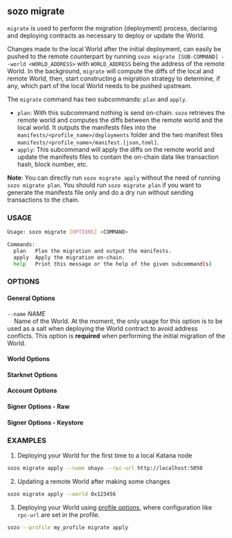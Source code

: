
## sozo migrate

`migrate` is used to perform the migration (deployment) process, declaring and deploying contracts as necessary to deploy or update the World.

Changes made to the local World after the initial deployment, can easily be pushed to the remote counterpart by running `sozo migrate [SUB-COMMAND] --world <WORLD_ADDRESS>` with `WORLD_ADDRESS` being the address of the remote World. In the background, `migrate` will compute the diffs of the local and remote World, then, start constructing a migration strategy to determine, if any, which part of the local World needs to be pushed upstream.

The `migrate` command has two subcommands: `plan` and `apply`.
* `plan`: With this subcommand nothing is send on-chain. `sozo` retrieves the remote world and computes the diffs between the remote world and the local world. It outputs the manifests files into the `manifests/<profile_name>/deployments` folder and the two manifest files `manifests/<profile_name>/manifest.[json,toml]`.
* `apply`: This subcommand will apply the diffs on the remote world and update the manifests files to contain the on-chain data like transaction hash, block number, etc.

__Note__: You can directly run `sozo migrate apply` without the need of running `sozo migrate plan`. You should run `sozo migrate plan` if you want to generate the manifests file only and do a dry run without sending transactions to the chain.

### USAGE

```sh
Usage: sozo migrate [OPTIONS] <COMMAND>

Commands:
  plan   Plan the migration and output the manifests.
  apply  Apply the migration on-chain.
  help   Print this message or the help of the given subcommand(s)
```

### OPTIONS

#### General Options

`--name` _NAME_  
&nbsp;&nbsp;&nbsp;&nbsp;Name of the World. At the moment, the only usage for this option is to be used as a salt when deploying the World contract to avoid address conflicts. This option is **required** when performing the initial migration of the World.

#### World Options

<WorldOptions/>

#### Starknet Options

<StarknetOptions/>

#### Account Options

<AccountOptions/>

#### Signer Options - Raw

<SignerOptionsRaw/>

#### Signer Options - Keystore

<SignerOptionsKeystore/>

### EXAMPLES

1. Deploying your World for the first time to a local Katana node

```sh
sozo migrate apply --name ohayo --rpc-url http://localhost:5050
```

2. Updating a remote World after making some changes

```sh
sozo migrate apply --world 0x123456
```

3. Deploying your World using [profile options](../common-options/profile.md), where configuration like `rpc-url` are set in the profile.

```sh
sozo --profile my_profile migrate apply
```
